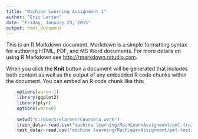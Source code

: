 ```yaml
---
title: "Machine Learning Assignment 1"
author: "Eric Larsen"
date: "Friday, January 23, 2015"
output: html_document
---
```


This is an R Markdown document. Markdown is a simple formatting syntax for authoring HTML, PDF, and MS Word documents. For more details on using R Markdown see <http://rmarkdown.rstudio.com>.

When you click the **Knit** button a document will be generated that includes both content as well as the output of any embedded R code chunks within the document. You can embed an R code chunk like this:

```r
    options(warn=-1)
    library(ggplot2)
    library(plyr)
    options(warn=0)
    
    setwd("C:/Users/elarsen/Coursera work")
    train_data<-read.csv("machine learning/MachLearnAssignment/pml-training.csv")
    test_data<-read.csv("machine learning/MachLearnAssignment/pml-testing.csv")


```

```r
```


```r
```
